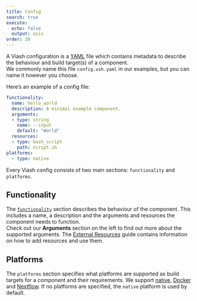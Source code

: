 ```yaml
---
title: Config
search: true
execute:
  echo: false
  output: asis
order: 20
---
```


A Viash configuration is a [YAML](https://en.wikipedia.org/wiki/YAML) file which contains metadata to describe the behaviour and build target(s) of a component.  
We commonly name this file `config.vsh.yaml` in our examples, but you can name it however you choose.  

Here's an example of a config file:

```yaml
functionality:
  name: hello_world
  description: A minimal example component.
  arguments:
  - type: string
    name: --input
    default: "World"
  resources:
  - type: bash_script
    path: script.sh
platforms:
  - type: native
```

Every Viash config consists of two main sections: `functionality` and `platforms`.

## Functionality

The [`functionality`](/reference/config/functionality.html) section describes the behaviour of the component. This includes a name, a description and the arguments and resources the component needs to function.  
Check out our **Arguments** section on the left to find out more about the supported arguments. The [External Resources](/guide/component/resources.html) guide contains information on how to add resources and use them.

## Platforms

The `platforms` section specifies what platforms are supported as build targets for a component and their requirements. We support [native](/reference/config/platforms/NativePlatform.html), [Docker](/reference/config/platforms/DockerPlatform.html) and [Nextflow](/reference/config/platforms/NextflowVdsl3Platform.html). If no platforms are specified, the `native` platform is used by default.